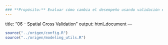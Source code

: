 ```yaml
---
### **Propósito:** Evaluar cómo cambia el desempeño usando validación espacial.
---
```

title: "06 - Spatial Cross Validation"
output: html_document
---

```r
source("../origen/config.R")
source("../origen/modeling_utils.R")
```
